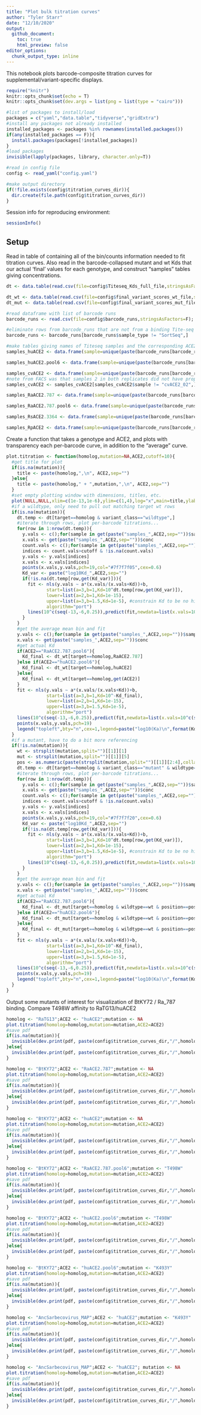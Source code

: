 ```yaml
---
title: "Plot bulk titration curves"
author: "Tyler Starr"
date: "12/10/2020"
output:
  github_document:
    toc: true
    html_preview: false
editor_options: 
  chunk_output_type: inline
---
```


This notebook plots barcode-composite titration curves for supplemental/variant-specific displays.

```r
require("knitr")
knitr::opts_chunk$set(echo = T)
knitr::opts_chunk$set(dev.args = list(png = list(type = "cairo")))

#list of packages to install/load
packages = c("yaml","data.table","tidyverse","gridExtra")
#install any packages not already installed
installed_packages <- packages %in% rownames(installed.packages())
if(any(installed_packages == F)){
  install.packages(packages[!installed_packages])
}
#load packages
invisible(lapply(packages, library, character.only=T))

#read in config file
config <- read_yaml("config.yaml")

#make output directory
if(!file.exists(config$titration_curves_dir)){
  dir.create(file.path(config$titration_curves_dir))
}
```
Session info for reproducing environment:
```r
sessionInfo()
```

## Setup

Read in table of containing all of the bin/counts information needed to fit titration curves. Also read in the barcode-collapsed mutant and wt Kds that our actual 'final' values for each genotype, and construct "samples" tables giving concentrations.

```r
dt <- data.table(read.csv(file=config$Titeseq_Kds_full_file,stringsAsFactors = F))

dt_wt <- data.table(read.csv(file=config$final_variant_scores_wt_file,stringsAsFactors=F))
dt_mut <- data.table(read.csv(file=config$final_variant_scores_mut_file,stringsAsFactors=F))

#read dataframe with list of barcode runs
barcode_runs <- read.csv(file=config$barcode_runs,stringsAsFactors=F); barcode_runs <- subset(barcode_runs, select=-c(R1))

#eliminate rows from barcode_runs that are not from a binding Tite-seq experiment
barcode_runs <- barcode_runs[barcode_runs$sample_type != "SortSeq",]

#make tables giving names of Titeseq samples and the corresponding ACE2 incubation concentrations
samples_huACE2 <- data.frame(sample=unique(paste(barcode_runs[barcode_runs$sample_type=="huACE2","sample_type"],formatC(barcode_runs[barcode_runs$sample_type=="huACE2","concentration"], width=2,flag="0"),sep="_")),conc=c(10^-6, 10^-7, 10^-8, 10^-9, 10^-10, 10^-11, 10^-12, 10^-13,0))

samples_huACE2.pool6 <- data.frame(sample=unique(paste(barcode_runs[barcode_runs$sample_type=="huACE2.pool6","sample_type"],formatC(barcode_runs[barcode_runs$sample_type=="huACE2.pool6","concentration"], width=2,flag="0"),sep="_")),conc=c(10^-6, 10^-7, 10^-8, 10^-9, 10^-10, 10^-11, 10^-12, 10^-13,0))

samples_cvACE2 <- data.frame(sample=unique(paste(barcode_runs[barcode_runs$sample_type=="cvACE2","sample_type"],formatC(barcode_runs[barcode_runs$sample_type=="cvACE2","concentration"], width=2,flag="0"),sep="_")),conc=c(10^-6, 10^-7, 10^-8, 10^-9, 10^-10, 10^-11, 10^-12, 10^-13,0))
#note from FACS was that samples 2 in both replicates did not have proper cloud. Unclear why, but am going to fit without this sample
samples_cvACE2 <- samples_cvACE2[samples_cvACE2$sample != "cvACE2_02",]

samples_RaACE2.787 <- data.frame(sample=unique(paste(barcode_runs[barcode_runs$sample_type=="RaACE2.787","sample_type"],formatC(barcode_runs[barcode_runs$sample_type=="RaACE2.787","concentration"], width=2,flag="0"),sep="_")),conc=c(10^-6, 10^-7, 10^-8, 10^-9, 10^-10, 10^-11, 10^-12, 10^-13,0))

samples_RaACE2.787.pool6 <- data.frame(sample=unique(paste(barcode_runs[barcode_runs$sample_type=="RaACE2.787.pool6","sample_type"],formatC(barcode_runs[barcode_runs$sample_type=="RaACE2.787.pool6","concentration"], width=2,flag="0"),sep="_")),conc=c(10^-6, 10^-7, 10^-8, 10^-9, 10^-10, 10^-11, 10^-12, 10^-13,0))

samples_RsACE2.3364 <- data.frame(sample=unique(paste(barcode_runs[barcode_runs$sample_type=="RsACE2.3364","sample_type"],formatC(barcode_runs[barcode_runs$sample_type=="RsACE2.3364","concentration"], width=2,flag="0"),sep="_")),conc=c(10^-6, 10^-7, 10^-8, 10^-9, 10^-10, 10^-11, 10^-12, 10^-13,0))

samples_RpACE2 <- data.frame(sample=unique(paste(barcode_runs[barcode_runs$sample_type=="RpACE2","sample_type"],formatC(barcode_runs[barcode_runs$sample_type=="RpACE2","concentration"], width=2,flag="0"),sep="_")),conc=c(10^-7, 10^-8, 10^-9, 10^-10, 10^-11, 10^-12,0))

```

Create a function that takes a genotype and ACE2, and plots with transparency each per-barcode curve, in addition to the "average" curve.

```r
plot.titration <- function(homolog,mutation=NA,ACE2,cutoff=10){
  #get title for plot
  if(is.na(mutation)){
    title <- paste(homolog,",\n", ACE2,sep="")
  }else{
    title <- paste(homolog," + ",mutation,",\n", ACE2,sep="")
  }
  #set empty plotting window with dimensions, titles, etc.
  plot(NULL,NULL,xlim=c(1e-13,1e-6),ylim=c(1,4),log="x",main=title,ylab="mean bin",xlab=paste("[",ACE2,"] (M)",sep=""))
  #if a wildtype, only need to pull out matching target wt rows
  if(is.na(mutation)){
    dt.temp <- dt[target==homolog & variant_class=="wildtype",]
    #iterate through rows, plot per-barcode titrations...
    for(row in 1:nrow(dt.temp)){
      y.vals <- c();for(sample in get(paste("samples_",ACE2,sep=""))$sample){y.vals <- c(y.vals,paste(sample,"_meanbin",sep=""))};y.vals <- unlist(dt.temp[row,y.vals,with=F])
      x.vals <- get(paste("samples_",ACE2,sep=""))$conc
      count.vals <- c();for(sample in get(paste("samples_",ACE2,sep=""))$sample){count.vals <- c(count.vals,paste(sample,"_totalcount",sep=""))};count.vals <- unlist(dt.temp[row,count.vals,with=F])
      indices <- count.vals>cutoff & !is.na(count.vals)
      y.vals <- y.vals[indices]
      x.vals <- x.vals[indices]
      points(x.vals,y.vals,pch=19,col="#7f7f7f05",cex=0.6)
      Kd_var <- paste("log10Kd_",ACE2,sep="")
      if(!is.na(dt.temp[row,get(Kd_var)])){
        fit <- nls(y.vals ~ a*(x.vals/(x.vals+Kd))+b,
               start=list(a=3,b=1,Kd=10^dt.temp[row,get(Kd_var)]),
               lower=list(a=2,b=1,Kd=1e-15),
               upper=list(a=3,b=1.5,Kd=1e-5), #constrain Kd to be no higher than the 10x highest concentration value
               algorithm="port") 
        lines(10^c(seq(-13,-6,0.25)),predict(fit,newdata=list(x.vals=10^c(seq(-13,-6,0.25)))),col="#7f7f7f03")
      }
    }
    #get the average mean bin and fit
    y.vals <- c();for(sample in get(paste("samples_",ACE2,sep=""))$sample){y.vals <- c(y.vals,paste(sample,"_meanbin",sep=""))};y.vals <- apply(dt.temp[,y.vals,with=F], 2, median, na.rm=T)
    x.vals <- get(paste("samples_",ACE2,sep=""))$conc
    #get actual Kd
    if(ACE2=="RaACE2.787.pool6"){
      Kd_final <- dt_wt[target==homolog,RaACE2.787]
    }else if(ACE2=="huACE2.pool6"){
      Kd_final <- dt_wt[target==homolog,huACE2]
    }else{
      Kd_final <- dt_wt[target==homolog,get(ACE2)]
    }
    fit <- nls(y.vals ~ a*(x.vals/(x.vals+Kd))+b,
               start=list(a=3,b=1,Kd=10^-Kd_final),
               lower=list(a=2,b=1,Kd=1e-15),
               upper=list(a=3,b=1.5,Kd=1e-5),
               algorithm="port")
    lines(10^c(seq(-13,-6,0.25)),predict(fit,newdata=list(x.vals=10^c(seq(-13,-6,0.25)))),lwd=2)
    points(x.vals,y.vals,pch=19)
    legend("topleft",bty="n",cex=1,legend=paste("log10(Ka)\n",format(Kd_final,digits=4)))
  }
  #if a mutant, have to do a bit more referencing
  if(!is.na(mutation)){
    wt <- strsplit(mutation,split="")[[1]][1]
    mut <- strsplit(mutation,split="")[[1]][5]
    pos <- as.numeric(paste(strsplit(mutation,split="")[[1]][2:4],collapse=""))
    dt.temp <- dt[target==homolog & variant_class=="mutant" & wildtype==wt & mutant==mut & position==pos,]
    #iterate through rows, plot per-barcode titrations...
    for(row in 1:nrow(dt.temp)){
      y.vals <- c();for(sample in get(paste("samples_",ACE2,sep=""))$sample){y.vals <- c(y.vals,paste(sample,"_meanbin",sep=""))};y.vals <- unlist(dt.temp[row,y.vals,with=F])
      x.vals <- get(paste("samples_",ACE2,sep=""))$conc
      count.vals <- c();for(sample in get(paste("samples_",ACE2,sep=""))$sample){count.vals <- c(count.vals,paste(sample,"_totalcount",sep=""))};count.vals <- unlist(dt.temp[row,count.vals,with=F])
      indices <- count.vals>cutoff & !is.na(count.vals)
      y.vals <- y.vals[indices]
      x.vals <- x.vals[indices]
      points(x.vals,y.vals,pch=19,col="#7f7f7f20",cex=0.6)
      Kd_var <- paste("log10Kd_",ACE2,sep="")
      if(!is.na(dt.temp[row,get(Kd_var)])){
        fit <- nls(y.vals ~ a*(x.vals/(x.vals+Kd))+b,
               start=list(a=3,b=1,Kd=10^dt.temp[row,get(Kd_var)]),
               lower=list(a=2,b=1,Kd=1e-15),
               upper=list(a=3,b=1.5,Kd=1e-5), #constrain Kd to be no higher than the 10x highest concentration value
               algorithm="port") 
        lines(10^c(seq(-13,-6,0.25)),predict(fit,newdata=list(x.vals=10^c(seq(-13,-6,0.25)))),col="#7f7f7f20")
      }
    }
    #get the average mean bin and fit
    y.vals <- c();for(sample in get(paste("samples_",ACE2,sep=""))$sample){y.vals <- c(y.vals,paste(sample,"_meanbin",sep=""))};y.vals <- apply(dt.temp[,y.vals,with=F], 2, median, na.rm=T)
    x.vals <- get(paste("samples_",ACE2,sep=""))$conc
    #get actual Kd
    if(ACE2=="RaACE2.787.pool6"){
      Kd_final <- dt_mut[target==homolog & wildtype==wt & position==pos & mutant==mut,RaACE2.787]
    }else if(ACE2=="huACE2.pool6"){
      Kd_final <- dt_mut[target==homolog & wildtype==wt & position==pos & mutant==mut,huACE2]
    }else{
      Kd_final <- dt_mut[target==homolog & wildtype==wt & position==pos & mutant==mut,get(ACE2)]
    }
    fit <- nls(y.vals ~ a*(x.vals/(x.vals+Kd))+b,
               start=list(a=3,b=1,Kd=10^-Kd_final),
               lower=list(a=2,b=1,Kd=1e-15),
               upper=list(a=3,b=1.5,Kd=1e-5),
               algorithm="port")
    lines(10^c(seq(-13,-6,0.25)),predict(fit,newdata=list(x.vals=10^c(seq(-13,-6,0.25)))),lwd=2)
    points(x.vals,y.vals,pch=19)
    legend("topleft",bty="n",cex=1,legend=paste("log10(Ka)\n",format(Kd_final,digits=4)))
  }
}
```

Output some mutants of interest for visualization of BtKY72 / Ra_787 binding. Compare T498W affinity to RaTG13/huACE2

```r
homolog <- "RaTG13";ACE2 <- "huACE2";mutation <- NA
plot.titration(homolog=homolog,mutation=mutation,ACE2=ACE2)
#save pdf
if(is.na(mutation)){
  invisible(dev.print(pdf, paste(config$titration_curves_dir,"/",homolog,"_",ACE2,".pdf",sep="")))
}else{
  invisible(dev.print(pdf, paste(config$titration_curves_dir,"/",homolog,"_",mutation,"_",ACE2,".pdf",sep="")))
}
```

```r
homolog <- "BtKY72";ACE2 <- "RaACE2.787";mutation <- NA
plot.titration(homolog=homolog,mutation=mutation,ACE2=ACE2)
#save pdf
if(is.na(mutation)){
  invisible(dev.print(pdf, paste(config$titration_curves_dir,"/",homolog,"_",ACE2,".pdf",sep="")))
}else{
  invisible(dev.print(pdf, paste(config$titration_curves_dir,"/",homolog,"_",mutation,"_",ACE2,".pdf",sep="")))
}
```

```r
homolog <- "BtKY72";ACE2 <- "huACE2";mutation <- NA
plot.titration(homolog=homolog,mutation=mutation,ACE2=ACE2)
#save pdf
if(is.na(mutation)){
  invisible(dev.print(pdf, paste(config$titration_curves_dir,"/",homolog,"_",ACE2,".pdf",sep="")))
}else{
  invisible(dev.print(pdf, paste(config$titration_curves_dir,"/",homolog,"_",mutation,"_",ACE2,".pdf",sep="")))
}
```
```r
homolog <- "BtKY72";ACE2 <- "RaACE2.787.pool6";mutation <- "T498W"
plot.titration(homolog=homolog,mutation=mutation,ACE2=ACE2)
#save pdf
if(is.na(mutation)){
  invisible(dev.print(pdf, paste(config$titration_curves_dir,"/",homolog,"_",ACE2,".pdf",sep="")))
}else{
  invisible(dev.print(pdf, paste(config$titration_curves_dir,"/",homolog,"_",mutation,"_",ACE2,".pdf",sep="")))
}
```

```r
homolog <- "BtKY72";ACE2 <- "huACE2.pool6";mutation <- "T498W"
plot.titration(homolog=homolog,mutation=mutation,ACE2=ACE2)
#save pdf
if(is.na(mutation)){
  invisible(dev.print(pdf, paste(config$titration_curves_dir,"/",homolog,"_",ACE2,".pdf",sep="")))
}else{
  invisible(dev.print(pdf, paste(config$titration_curves_dir,"/",homolog,"_",mutation,"_",ACE2,".pdf",sep="")))
}
```


```r
homolog <- "BtKY72";ACE2 <- "huACE2.pool6";mutation <- "K493Y"
plot.titration(homolog=homolog,mutation=mutation,ACE2=ACE2)
#save pdf
if(is.na(mutation)){
  invisible(dev.print(pdf, paste(config$titration_curves_dir,"/",homolog,"_",ACE2,".pdf",sep="")))
}else{
  invisible(dev.print(pdf, paste(config$titration_curves_dir,"/",homolog,"_",mutation,"_",ACE2,".pdf",sep="")))
}
```

```r
homolog <- "AncSarbecovirus_MAP";ACE2 <- "huACE2";mutation <- "K493Y"
plot.titration(homolog=homolog,mutation=mutation,ACE2=ACE2)
#save pdf
if(is.na(mutation)){
  invisible(dev.print(pdf, paste(config$titration_curves_dir,"/",homolog,"_",ACE2,".pdf",sep="")))
}else{
  invisible(dev.print(pdf, paste(config$titration_curves_dir,"/",homolog,"_",mutation,"_",ACE2,".pdf",sep="")))
}
```

```r
homolog <- "AncSarbecovirus_MAP";ACE2 <- "huACE2"; mutation <- NA
plot.titration(homolog=homolog,mutation=mutation,ACE2=ACE2)
#save pdf
if(is.na(mutation)){
  invisible(dev.print(pdf, paste(config$titration_curves_dir,"/",homolog,"_",ACE2,".pdf",sep="")))
}else{
  invisible(dev.print(pdf, paste(config$titration_curves_dir,"/",homolog,"_",mutation,"_",ACE2,".pdf",sep="")))
}
```